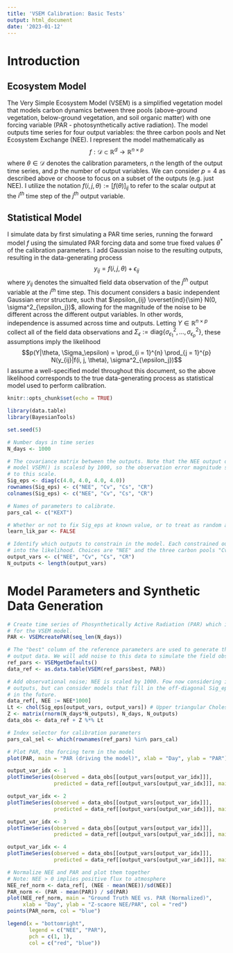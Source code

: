 ```yaml
---
title: 'VSEM Calibration: Basic Tests'
output: html_document
date: '2023-01-12'
---
```


# Introduction

## Ecosystem Model
The Very Simple Ecosystem Model (VSEM) is a simplified vegetation model that models carbon dynamics between three pools (above-ground vegetation, below-ground vegetation, 
and soil organic matter) with one forcing variable (PAR - photosynthetically active radiation). The model outputs time series for four output variables: the three carbon 
pools and Net Ecosystem Exchange (NEE). I represent the model mathematically as 
$$f: \mathcal{D} \subset \mathbb{R}^d \to \mathbb{R}^{n \times p}$$
where $\theta \in \mathcal{D}$ denotes the calibration parameters, $n$ the length of the output time series, and $p$ the number of output variables. We can consider $p = 4$ as 
described above or choose to focus on a subset of the outputs (e.g. just NEE). I utilize the notation $f(i, j, \theta) := [f(\theta)]_{ij}$ to refer to the scalar output at the $i^{th}$ time step of the $j^{th}$ output variable. 

## Statistical Model
I simulate data by first simulating a PAR time series, running the forward model $f$ using the simulated PAR forcing data and some true fixed values $\theta^*$ of the calibration 
parameters. I add Gaussian noise to the resulting outputs, resulting in the data-generating process
$$y_{ij} = f(i, j, \theta) + \epsilon_{ij}$$
where $y_{ij}$ denotes the simualted field data observation of the $j^{th}$ output variable at the $i^{th}$ time step. This document considers a basic independent Gaussian error structure, such that $\epsilon_{ij} \overset{ind}{\sim} N(0, \sigma^2_{\epsilon_j})$, allowing for the magnitude of the noise to be different across the different output variables. In other words, independence is assumed across time and outputs. Letting $Y \in \mathbb{R}^{n \times p}$ collect all of the field data observations and 
$\Sigma_\epsilon := \text{diag}\{\sigma^2_{\epsilon_1}, \dots, \sigma^2_{\epsilon_p}\}$, these assumptions imply the likelihood
$$p(Y|\theta, \Sigma_\epsilon) = \prod_{i = 1}^{n} \prod_{j = 1}^{p} N(y_{ij}|f(i, j, \theta), \sigma^2_{\epsilon_j})$$
I assume a well-specified model throughout this document, so the above likelihood corresponds to the true data-generating process as statistical model used to perform calibration.


```r
knitr::opts_chunk$set(echo = TRUE)

library(data.table)
library(BayesianTools)

set.seed(5)
```


```r
# Number days in time series 
N_days <- 1000

# The covariance matrix between the outputs. Note that the NEE output of the
# model VSEM() is scalesd by 1000, so the observation error magnitude should correspond 
# to this scale. 
Sig_eps <- diag(c(4.0, 4.0, 4.0, 4.0))
rownames(Sig_eps) <- c("NEE", "Cv", "Cs", "CR")
colnames(Sig_eps) <- c("NEE", "Cv", "Cs", "CR")

# Names of parameters to calibrate.
pars_cal <- c("KEXT")

# Whether or not to fix Sig_eps at known value, or to treat as random and infer from data.  
learn_lik_par <- FALSE

# Identify which outputs to constrain in the model. Each constrained output factors 
# into the likelihood. Choices are "NEE" and the three carbon pools "Cv", "Cs", and "CR".
output_vars <- c("NEE", "Cv", "Cs", "CR")
N_outputs <- length(output_vars)
```


# Model Parameters and Synthetic Data Generation
```r
# Create time series of Phosynthetically Active Radiation (PAR) which is the forcing variable
# for the VSEM model. 
PAR <- VSEMcreatePAR(seq_len(N_days))

# The "best" column of the reference parameters are used to generate the "true" 
# output data. We will add noise to this data to simulate the field observations.
ref_pars <- VSEMgetDefaults()
data_ref <- as.data.table(VSEM(ref_pars$best, PAR))

# Add observational noise; NEE is scaled by 1000. Fow now considering independent 
# outputs, but can consider models that fill in the off-diagonal Sig_eps values
# in the future. 
data_ref[, NEE := NEE*1000]
Lt <- chol(Sig_eps[output_vars, output_vars]) # Upper triangular Cholesky factor of output covariance
Z <- matrix(rnorm(N_days*N_outputs), N_days, N_outputs) 
data_obs <- data_ref + Z %*% Lt

# Index selector for calibration parameters
pars_cal_sel <- which(rownames(ref_pars) %in% pars_cal)
```

```r
# Plot PAR, the forcing term in the model
plot(PAR, main = "PAR (driving the model)", xlab = "Day", ylab = "PAR")
```


```r
output_var_idx <- 1
plotTimeSeries(observed = data_obs[[output_vars[output_var_idx]]], 
               predicted = data_ref[[output_vars[output_var_idx]]], main = output_vars[output_var_idx])
```

```r
output_var_idx <- 2
plotTimeSeries(observed = data_obs[[output_vars[output_var_idx]]], 
               predicted = data_ref[[output_vars[output_var_idx]]], main = output_vars[output_var_idx])
```

```r
output_var_idx <- 3
plotTimeSeries(observed = data_obs[[output_vars[output_var_idx]]], 
               predicted = data_ref[[output_vars[output_var_idx]]], main = output_vars[output_var_idx])
```

```r
output_var_idx <- 4
plotTimeSeries(observed = data_obs[[output_vars[output_var_idx]]], 
               predicted = data_ref[[output_vars[output_var_idx]]], main = output_vars[output_var_idx])
```

```r
# Normalize NEE and PAR and plot them together
# Note: NEE > 0 implies positive flux to atmosphere
NEE_ref_norm <- data_ref[, (NEE - mean(NEE))/sd(NEE)]
PAR_norm <- (PAR - mean(PAR)) / sd(PAR)
plot(NEE_ref_norm, main = "Ground Truth NEE vs. PAR (Normalized)", 
     xlab = "Day", ylab = "Z-scaore NEE/PAR", col = "red")
points(PAR_norm, col = "blue")

legend(x = "bottomright",     
       legend = c("NEE", "PAR"), 
       pch = c(1, 1),
       col = c("red", "blue")) 
```







